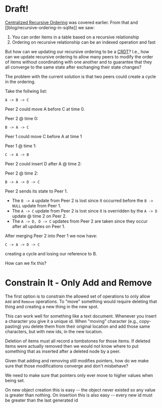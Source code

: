 # Draft!

[Centralized Recursive Ordering](./recursive-ordering) was covered earlier. From that and [[blog/recursive-ordering-in-sqlite]] we saw:

1. You can order items in a table based on a recursive relationship
2. Ordering on recursive relationship can be an indexed operation and fast

But how can we updating our recursive ordering to be a [CRDT](https://crdt.tech/)? I.e., how can we update recursive ordering to allow many peers to modify the order of items without coordinating with one another and to guarantee that they all converge to the same state after exchanging their state changes?

The problem with the current solution is that two peers could create a cycle in the ordering.

Take the follwing list:
```
A -> B -> C
```

Peer 2 could move A before C at time 0.

Peer 2 @ time 0:
```
B -> A -> C
```

Peer 1 could move C before A at time 1

Peer 1 @ time 1:
```
C -> A -> B
```

Peer 2 could insert D after A @ time 2:

Peer 2 @ time 2:
```
B -> A -> D -> C
```

Peer 2 sends its state to Peer 1.

- The `B -> A` update from Peer 2 is lost since it occurred before the `B -> NULL` update from Peer 1.
- The `A -> C` update from Peer 2 is lost since it is overridden by the `A -> D` update @ time 2 on Peer 2.
- The `A -> D, D -> C` updates from Peer 2 are taken since they occur after all updates on Peer 1.

After merging Peer 2 into Peer 1 we now have:
```
C -> A -> D -> C
```

creating a cycle and losing our reference to B.

How can we fix this?

# Constrain It - Only Add and Remove

The first option is to constrain the allowed set of operations to only allow `Add` and `Remove` operations. To "move" something would require deleting that thing and creating a new thing in the new spot.

This can work well for something like a text document. Whenever you insert a character you give it a unique id. When "moving" character (e.g., copy-pasting) you delete them from their original location and add those same characters, but with new ids, in the new location.

Deletion of items must all record a tombstones for those items. If deleted items were actually removed then we would not know where to put something that as inserted after a deleted node by a peer.

Given that adding and removing still modifies pointers, how do we make sure that those modifications converge and don't misbehave?

We need to make sure that pointers only ever move to higher values when being set.

On new object creation this is easy -- the object never existed so any value is greater than nothing.
On insertion this is also easy -- every new id must be greater than the last generated id
